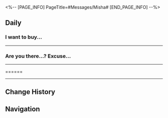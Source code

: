 <%-- [PAGE_INFO]
PageTitle=#Messages/Misha#
[END_PAGE_INFO] --%>
{{Messages Infobox
|id        = 1312
|image     = Character Misha Icon.png
|type      = Character
|sender    = Misha
|signature = Keep it up! The new world is just ahead!
|faction   = Penacony
}}

==Daily==
===I want to buy...===
{{Messages|text=
:'''Misha:''' I want to buy a big storage chest
:{Choice} You've got too many things?
:'''(Trailblazer):''' You've got too many things?
:'''Misha:''' Yeah! With the exploding cloud candies that the customer gave me yesterday, my drawers are already stuffed full of souvenirs from various planets...
:'''Misha:''' I split some into smaller portions. I'll bring you some when I see you next time!
:'''Misha:''' They taste a bit like a spicier version of mint, but the aftertaste is surprisingly fresh and sweet! This flavor matches the impression I get from that customer perfectly
:'''Misha:''' He was tall and strong with a ferocious expression and a great ax on his back. He looked a lot like Boss Stone
:'''Misha:''' I spent a lot of time preparing myself mentally before going to help him...
:{Choice} Interesting contrast
:'''(Trailblazer):''' A customer like that gifting you sweets. It's got a nice contrast to it
:'''Misha:''' It does. I was super cautious when I asked if he wanted help taking his luggage up! When I realized he was the silent type, I got even more scared and actually tripped over. When I climbed back to my feet, I realized that the customer had already taken his luggage and taken the lift upstairs...
:'''Misha:''' Thankfully I didn't make any mistakes when I went to clean his room and I even fixed his Dreamscape room clock. When I went back, he was not there, but he had left a pack of exploding cloud candy for me. I breathed huge a sigh of relief... That kind of recognition felt amazing!
:'''Misha:''' Do you think... if I keep working hard like this, I'll receive enough candies from guests to cover me for the rest of my life?
:{Choice} Yes, but your teeth will rot
::'''(Trailblazer):''' Probably, but your teeth will rot! Kids should take better care of their teeth!
::'''Misha:''' I'm not a kid anymore! I may have had tooth decay before, but I've been careful ever since!
::'''Misha:''' Ah, I have to go and greet guests. Talk to you again soon!
:{Choice} Yeah! You're amazing!
::'''(Trailblazer):''' Yeah! Because you're amazing!
::'''Misha:''' Hehe, hearing you say that makes me feel so proud! It's more that the guests put up with me, though
::'''Misha:''' Thank you for your approval though. I need to go and greet guests. Talk to you again soon!
:'''Misha:''' [[File:Sticker PPG 07 Pom-Pom 03.png|80px]]
}}
----

===Are you there...? Excuse...===
{{Messages|text=
:'''Misha:''' Are you there...? Excuse me, I wanted to ask if there are any recommendations for things I'll need for traveling?
:{Choice} The Express has everything
::'''(Trailblazer):''' The Express has everything you need. You don't need to bring anything
::'''Misha:''' They even prepare a change of clothes? The Express really is the best!
::'''Misha:''' Although, hearing you say that makes me worry even more... Ah, what else do I need to take with me?
:{Choice} Phone, credits, a baseball bat...
::'''(Trailblazer):''' Phone, credits, a baseball bat! They're all pretty practical, right?
::'''Misha:''' Yeah! Communications, currency, and an item for self-defense... are all absolute necessities!
::'''Misha:''' But these things aside, what else will I need...
:'''Misha:''' I finally got a short amount of vacation time, but I haven't even decided where I want to travel to!
:'''Misha:''' I want to prepare my luggage, then select my destination. Then, I can just set off right away!
:{Choice} Would you like to come with us?
::'''(Trailblazer):''' Would you like to come with us? We'll leave tomorrow!
::'''Misha:''' That's very tempting, but I only have three days... I don't think that's very suitable for long-distance travel
:{Choice} You could vacation in the hotel
::'''(Trailblazer):''' You could actually spend your holiday in the hotel
::'''Misha:''' That's a really good idea... I may have worked here for a long time, but I've never enjoyed the hotel's services as a guest before!
::'''Misha:''' I just know there are lots of exciting things to explore. Just thinking about it makes me so happy!!!
:{Choice} Are you not scared traveling alone?
::'''(Trailblazer):''' Are you not scared traveling alone? What if you run into bad people?
::'''Misha:''' I'm not scared! I decided I am going to learn from you, (Trailblazer)! I'm going to buy a baseball bat to protect myself!
:{Choice} Remember to send pictures
:'''(Trailblazer):''' Remember to send me pictures
:'''(Trailblazer):''' No matter where you are, pictures can always bring us closer together
:'''(Trailblazer):''' [[File:Message Misha 40.png|256px]]
:'''Misha:''' ...A solitary and frozen land... do these Snow Plains have a name? What planet are they on? Can you visit without an invitation?
:{Choice} You can go whenever you like
:'''(Trailblazer):''' These Snow Plains are on the planet Jarilo-VI, outside the town of Belobog. You are free to go whenever you like
:'''Misha:''' Great. I have to go and see this place!
:'''Misha:''' Speaking with you makes me so happy! It feels like I've already started on my dream adventure. You have to tell me more next time!
}}
----

======
{{Messages|text=
:'''Misha:''' [[File:Sticker PPG 07 Pom-Pom 02.png|80px]]
:'''Misha:''' [[File:Sticker PPG 07 Pom-Pom 02.png|80px]]
:'''Misha:''' [[File:Sticker PPG 07 Pom-Pom 02.png|80px]]
:'''Misha:''' It's getting closer...
:'''Misha:''' There's a huge shadow in the hotel...
:{Choice} Where are you? I'll head over
::'''(Trailblazer):''' Where are you? I'll head over to you
::'''Misha:''' I'm in the hotel corridor...
::'''Misha:''' There's a huge shadow... It's getting closer
:{Choice} Run!!!
::'''(Trailblazer):''' Run!!!
::'''Misha:''' I want to... But my legs have gone weak. I can't move...
:{{DIcon|Warning}} Your friend Misha has gone offline
:{{DIcon|Warning}} Your friend Misha is online
:'''Misha:''' I was saved... I ran into the elevator and came down when it turned to go in a different direction
:'''Misha:''' Thank you. Your message comforted me a lot
:{Choice} I'm just glad you're okay
::'''(Trailblazer):''' I'm just glad you're okay. Tell me more about this shadow
::'''Misha:''' I actually don't know much about it... I've heard before that there's a black shadow haunting the hotel at night, sometimes crying, sometimes laughing...
::'''Misha:''' Ah, what bad luck... At least I managed to get away! I heard that one of my brave co-workers came across it last night and then...
::{Choice} ...Are they still alive?
:::'''(Trailblazer):''' And then... Are they still alive?
:::'''Misha:''' [[File:Sticker PPG 07 Pom-Pom 08.png|80px]]
:::'''Misha:''' They are! It's just that when the shadow passed them, all of the lights in the corridor suddenly went out! Before they did... he saw a grimacing shadow...
::{Choice} Did they beat up the shadow?
:::'''(Trailblazer):''' Did they give the shadow a good beating?
:::'''Misha:''' My colleague was getting ready for a fight, but all of the lights in the corridor suddenly went out! Before they did... he saw a grimacing shadow...
:{Choice} I've seen it before, too
::'''(Trailblazer):''' No need to thank me, I've seen it before, too
::'''(Trailblazer):''' Actually, it is not (Trailblazer) that is speaking with you now, it is me...
::'''(Trailblazer):''' You never would have guessed, would you? I have already devoured your friend...
::'''Misha:''' ...
::'''Misha:''' Is this real?
::{Choice} Of course it isn't!
::'''(Trailblazer):''' *cough* It's a joke! Of course it's not real!
::{{DIcon|Warning}} Your friend Misha has gone offline
::'''(Trailblazer):''' Misha...? Hello? Helloooo?
::{{DIcon|Warning}} Your friend Misha is online
::'''Misha:''' You scared me silly! I'm so glad you're okay! I was just looking for a way to rescue you!
:'''Misha:''' Wait! A grimacing shadow... Crying... It's back...
:'''Misha:''' I'll use my broom as a baseball bat... It should work just as well, right?
:'''Misha:''' I'm going in!
:{Choice} You can do it!
:'''(Trailblazer):''' You can do it!
}}
----

==Change History==
{{Change History|2.0}}

==Navigation==
{{Messages Navbox}}